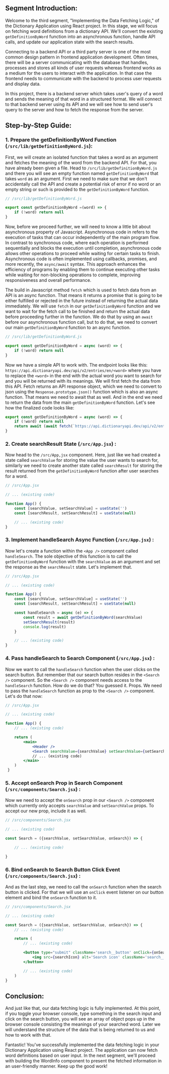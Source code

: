 
## Segment Introduction:

Welcome to the third segment, "Implementing the Data Fetching Logic," of the Dictionary Application using React project. In this stage, we will focus on fetching word definitions from a dictionary API. We'll convert the existing `getDefinitionByWord` function into an asynchronous function, handle API calls, and update our application state with the search results.

Connecting to a backend API or a third party server is one of the most common design pattern in frontend application development. Often times, there will be a server communicating with the database that handles, processes and stores all kinds of user requests whereas frontend works as a medium for the users to interact with the application. In that case the frontend needs to communicate with the backend to process user requests and display data.

In this project, there is a backend server which takes user's query of a word and sends the meaning of that word in a structured format. We will connect to that backend server using its API and we will see how to send user's query to the server and how to fetch the response from the server.

## Step-by-Step Guide:

### 1\. Prepare the getDefinitionByWord Function (`/src/lib/getDefinitionByWord.js`):

First, we will create an isolated function that takes a word as an argument and fetches the meaning of the word from the backend API. For that, you have already been given a file. Head to `/src/lib/getDefinitionByWord.js` and there you will see an empty function named `getDefinitionByWord` that takes `word` as an argument. First we need to make sure that we don't accidentally call the API and create a potential risk of error if no word or an empty string or such is provided to the `getDefinitionByWord` function.

```js
// /src/lib/getDefinitionByWord.js

export const getDefinitionByWord =(word) => {
	if (!word) return null
}
```
Now, before we proceed further, we will need to know a little bit about asynchronous property of Javascript.
Asynchronous code in refers to the execution of tasks that can occur independently of the main program flow. In contrast to synchronous code, where each operation is performed sequentially and blocks the execution until completion, asynchronous code allows other operations to proceed while waiting for certain tasks to finish. Asynchronous code is often implemented using callbacks, promises, and more recently, the `async/await` syntax. This approach enhances the efficiency of programs by enabling them to continue executing other tasks while waiting for non-blocking operations to complete, improving responsiveness and overall performance.

The build in Javascript method `fetch` which is used to fetch data from an API is an async function. That means it returns a promise that is going to be either fulfilled or rejected in the future instead of returning the actual data immediately. We will use `fetch` in our `getDefinitionByWord` function and we want to wait for the fetch call to be finished and return the actual data before proceeding further in the function. We do that by using an `await` before our asynchronous function call, but to do that, we need to convert our main `getDefinitionByWord` function to an async function.

```js
// /src/lib/getDefinitionByWord.js

export const getDefinitionByWord = async (word) => {
	if (!word) return null
}
```
Now we have a simple API to work with. The endpoint looks like this: `https://api.dictionaryapi.dev/api/v2/entries/en/<word>` where you have to replace the `<word>` in the end with the actual word you want to search for and you will be returned with its meanings. We will first fetch the data from this API. Fetch returns an API response object, which we need to convert to json using the `Response.prototype.json()` function which is also an async function. That means we need to await that as well. And in the end we need to return the data from the main `getDefinitionByWord` function. Let's see how the finalized code looks like:
```js
export const getDefinitionByWord = async (word) => {
	if (!word) return null
	return await (await fetch(`https://api.dictionaryapi.dev/api/v2/entries/en/${word}`)).json()
}
```

### 2\. Create searchResult State (`/src/App.jsx`) :

Now head to the `/src/App,jsx` component. Here, just like we had created a state called `searchValue` for storing the value the user wants to search for, similarly we need to create another state called `searchResult` for storing the result returned from the `getDefinitionByWord` function after user searches for a word.

```js
// /src/App.jsx

// ... (existing code)

function App() {
	const [searchValue, setSearchValue] = useState('')
	const [searchResult, setSearchResult] = useState(null)

	// ... (existing code)
}
```

### 3\. Implement handleSearch Async Function (`/src/App.jsx`) :

Now let's create a function within the `<App />` component called `handleSearch`. The sole objective of this function is to call the `getDefinitionByWord` function with the `searchValue` as an argument and set the response as the `searchResult` state. Let's implement that.

```js
// /src/App.jsx

// ... (existing code)

function App() {
	const [searchValue, setSearchValue] = useState('')
	const [searchResult, setSearchResult] = useState(null)

	const handleSearch = async (e) => {
		const result = await getDefinitionByWord(searchValue)
		setSearchResult(result)
		console.log(result)
	}

	// ... (existing code)
}
```

### 4\. Pass handleSearch to Search Component (`/src/App.jsx`) :

Now we want to call the `handleSearch` function when the user clicks on the search button. But remember that our search button resides in the `<Search />` component. So the `<Search />` component needs access to the `handleSearch` function. How do we do that? You guessed it. Props. We need to pass the `handleSearch` function as prop to the `<Search />` component. Let's do that now:
```jsx
// /src/App.jsx

// ... (existing code)

function App() {
	// ... (existing code)

	return (
		<main>
			<Header />
			<Search searchValue={searchValue} setSearchValue={setSearchValue} onSearch={handleSearch} />
			// ... (existing code)
		</main>
	)
 }
```

### 5\. Accept onSearch Prop in Search Component (`/src/components/Search.jsx`) :
Now we need to accept the `onSearch` prop in our `<Search />` component which currently only accepts `searchValue` and `setSearchValue` props. To accept our new prop, include it as well.

```js
// /src/components/Search.jsx

// ... (existing code)

const Search = ({searchValue, setSearchValue, onSearch}) => {

	// ... (existing code)

}
```

### 6\. Bind onSearch to Search Button Click Event (`/src/components/Search.jsx`) :

And as the last step, we need to call the `onSearch` function when the search button is clicked. For that we will use an `onClick` event listener on our button element and bind the `onSearch` function to it.

```jsx
// /src/components/Search.jsx

// ... (existing code)

const Search = ({searchValue, setSearchValue, onSearch}) => {
	// ... (existing code)

	return (
		// ... (existing code)

		<button type="submit" className='search__button' onClick={onSearch}>
			<img src={searchIcon} alt='Search icon' className='search__button__icon' />
		</button>

		// ... (existing code)
	)
}
```

## Conclusion:

And just like that, our data fetching logic is fully implemented. At this point, if you toggle your browser console, type something in the search input and click on the search button, you will see an array of object pops up in the browser console consisting the meanings of your searched word. Later we will understand the structure of the data that is being returned to us and how to work with that.

Fantastic! You've successfully implemented the data fetching logic in your Dictionary Application using React project. The application can now fetch word definitions based on user input. In the next segment, we'll proceed with building the WordInfo component to present the fetched information in an user-friendly manner. Keep up the good work!